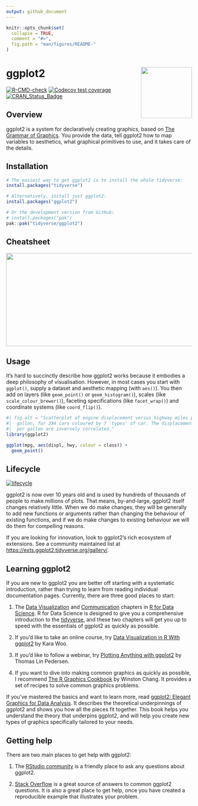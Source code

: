 ```yaml
---
output: github_document
---
```


<!-- README.md is generated from README.Rmd. Please edit that file -->

```r
knitr::opts_chunk$set(
  collapse = TRUE,
  comment = "#>",
  fig.path = "man/figures/README-"
)
```

# ggplot2 <a href="https://ggplot2.tidyverse.org"><img src="man/figures/logo.png" align="right" height="138" /></a>

<!-- badges: start -->
[![R-CMD-check](https://github.com/tidyverse/ggplot2/actions/workflows/R-CMD-check.yaml/badge.svg)](https://github.com/tidyverse/ggplot2/actions/workflows/R-CMD-check.yaml)
[![Codecov test coverage](https://codecov.io/gh/tidyverse/ggplot2/branch/main/graph/badge.svg)](https://app.codecov.io/gh/tidyverse/ggplot2?branch=main)
[![CRAN_Status_Badge](https://www.r-pkg.org/badges/version/ggplot2)](https://cran.r-project.org/package=ggplot2)
<!-- badges: end -->

## Overview

ggplot2 is a system for declaratively creating graphics, based on [The Grammar of Graphics][gg-book]. You provide the data, tell ggplot2 how to map variables to aesthetics, what graphical primitives to use, and it takes care of the details. 

## Installation

```r
# The easiest way to get ggplot2 is to install the whole tidyverse:
install.packages("tidyverse")

# Alternatively, install just ggplot2:
install.packages("ggplot2")

# Or the development version from GitHub:
# install.packages("pak")
pak::pak("tidyverse/ggplot2")
```

## Cheatsheet

<a href="https://github.com/rstudio/cheatsheets/blob/master/data-visualization.pdf"><img src="https://raw.githubusercontent.com/rstudio/cheatsheets/master/pngs/thumbnails/data-visualization-cheatsheet-thumbs.png" width="630" height="252"/></a>  

## Usage

It's hard to succinctly describe how ggplot2 works because it embodies a deep philosophy of visualisation. However, in most cases you start with `ggplot()`, supply a dataset and aesthetic mapping (with `aes()`). You then add on layers (like `geom_point()` or `geom_histogram()`), scales (like `scale_colour_brewer()`), faceting specifications (like `facet_wrap()`) and coordinate systems (like `coord_flip()`).

```r
#| fig.alt = "Scatterplot of engine displacement versus highway miles per
#|  gallon, for 234 cars coloured by 7 'types' of car. The displacement and miles
#|  per gallon are inversely correlated."
library(ggplot2)

ggplot(mpg, aes(displ, hwy, colour = class)) + 
  geom_point()
```


## Lifecycle

[![lifecycle](https://img.shields.io/badge/lifecycle-stable-brightgreen.svg)](https://lifecycle.r-lib.org/articles/stages.html)

ggplot2 is now over 10 years old and is used by hundreds of thousands of people to make millions of plots. That means, by-and-large, ggplot2 itself changes relatively little. When we do make changes, they will be generally to add new functions or arguments rather than changing the behaviour of existing functions, and if we do make changes to existing behaviour we will do them for compelling reasons. 

If you are looking for innovation, look to ggplot2's rich ecosystem of extensions. See a community maintained list at <https://exts.ggplot2.tidyverse.org/gallery/>.

## Learning ggplot2

If you are new to ggplot2 you are better off starting with a systematic introduction, rather than trying to learn from reading individual documentation pages. Currently, there are three good places to start:

1.  The [Data Visualization][r4ds-vis] and
    [Communication][r4ds-comm] chapters in 
    [R for Data Science][r4ds]. R for Data Science is designed to
    give you a comprehensive introduction to the
    [tidyverse](https://www.tidyverse.org), and these two chapters will
    get you up to speed with the essentials of ggplot2 as quickly as 
    possible.
    
1.  If you'd like to take an online course, try
    [Data Visualization in R With ggplot2][oreilly] by Kara Woo.
    
1.  If you'd like to follow a webinar, try
    [Plotting Anything with ggplot2](https://youtu.be/h29g21z0a68) by Thomas Lin 
    Pedersen.

1.  If you want to dive into making common graphics as quickly 
    as possible, I recommend [The R Graphics Cookbook][cookbook] 
    by Winston Chang. It provides a set of recipes to solve common
    graphics problems.
    
If you've mastered the basics and want to learn more, read [ggplot2: Elegant Graphics for Data Analysis][ggplot2-book]. It describes the theoretical underpinnings of ggplot2 and shows you how all the pieces fit together. This book helps you understand the theory that underpins ggplot2, and will help you create new types of graphics specifically tailored to your needs.

## Getting help

There are two main places to get help with ggplot2:

1.  The [RStudio community][community] is a friendly place to ask any
    questions about ggplot2.

1.  [Stack Overflow][so] is a great source of answers to common ggplot2
    questions. It is also a great place to get help, once you have
    created a reproducible example that illustrates your problem.

[community]: https://community.rstudio.com/
[ggplot2-book]: https://ggplot2-book.org
[gg-book]: https://www.amazon.com/Grammar-Graphics-Statistics-Computing/dp/0387245448/ref=as_li_ss_tl
[so]: https://stackoverflow.com/questions/tagged/ggplot2?sort=frequent&pageSize=50
[cookbook]: https://r-graphics.org
[r4ds]: https://r4ds.hadley.nz
[r4ds-vis]: https://r4ds.hadley.nz/data-visualize
[r4ds-comm]: https://r4ds.hadley.nz/communication
[oreilly]: https://learning.oreilly.com/videos/data-visualization-in/9781491963661/
